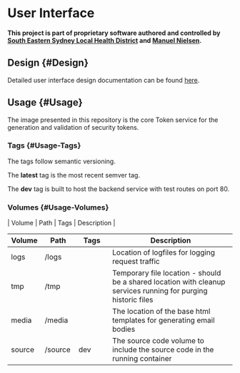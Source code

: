 # User Interface

**This project is part of proprietary software authored and controlled by [South Eastern Sydney Local Health District](https://www.seslhd.health.nsw.gov.au/services-clinics/directory/research) and [Manuel Nielsen](mailto:Manuel.Nielsen@health.nsw.gov.au).**

## Design {#Design}

Detailed user interface design documentation can be found [here](https://rode.forske.org/Documentation/UserInterface/Overview).

## Usage {#Usage}

The image presented in this repository is the core Token service for the generation and validation of security tokens.

### Tags {#Usage-Tags}

The tags follow semantic versioning.

The __latest__ tag is the most recent semver tag.

The __dev__ tag is built to host the backend service with test routes on port 80.

### Volumes {#Usage-Volumes}

| Volume | Path | Tags | Description |

<table class='sub' id='resource'>
    <col style='width: 15%; text-align: center;'>
    <col style='width: 15%; text-align: center;'>
    <col style='width: 15%; text-align: center;'>
    <col style='width: 55%; text-align: left;'>
    <thead>
        <tr>
            <th>Volume</th>
            <th>Path</th>
            <th>Tags</th>
            <th>Description</th>
        </tr>
    </thead>
    <tbody>
        <tr>
            <td class='left'>logs</td>
            <td>/logs</td>
            <td></td>
            <td class='left'>Location of logfiles for logging request traffic</td>
        </tr>
        <tr>
            <td class='left'>tmp</td>
            <td>/tmp</td>
            <td></td>
            <td class='left'>Temporary file location - should be a shared location with cleanup services running for purging historic files</td>
        </tr>
        <tr>
            <td class='left'>media</td>
            <td>/media</td>
            <td></td>
            <td class='left'>The location of the base html templates for generating email bodies</td>
        </tr>
        <tr>
            <td class='left'>source</td>
            <td>/source</td>
            <td>dev</td>
            <td class='left'>The source code volume to include the source code in the running container</td>
        </tr>
    </tbody>
</table>

<!-- 01-Design -->

